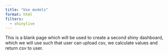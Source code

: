```yaml
---
title: "Use models"
format: html
filters:
  - shinylive
---
```


This is a blank page which will be used to create a second shiny dashboard, which we will use such that user can upload csv, we calculate values and return csv to user. 